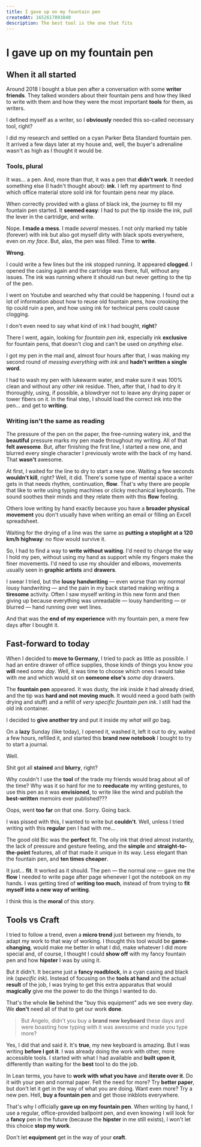```yaml
---
title: I gave up on my fountain pen
createdAt: 1652617893840
description: The best tool is the one that fits
---
```


# I gave up on my fountain pen

## When it all started

Around 2018 I bought a blue pen after a conversation with some **writer friends**. They talked wonders about their fountain pens and how they liked to write with them and how they were the most important **tools** for them, as writers.

I defined myself as a writer, so I **obviously** needed this so-called necessary tool, right?

I did my research and settled on a cyan Parker Beta Standard fountain pen. It arrived a few days later at my house and, well, the buyer's adrenaline wasn't as high as I thought it would be.

### Tools, plural

It was... a pen. And, more than that, it was a pen that **didn't work**. It needed something else (I hadn't thought about): **ink**. I left my apartment to find which office material store sold ink for fountain pens near my place.

When correctly provided with a glass of black ink, the journey to fill my fountain pen started. It **seemed easy**: I had to put the tip inside the ink, pull the lever in the cartridge, and write.

Nope. **I made a mess**. I made _several_ messes. I not only marked my table (forever) with ink but also got myself dirty with black spots everywhere, even on _my face_. But, alas, the pen was filled. Time to **write**.

**Wrong**.

I could write a few lines but the ink stopped running. It appeared **clogged**. I opened the casing again and the cartridge was there, full, without any issues. The ink was running where it should run but never getting to the tip of the pen.

I went on Youtube and searched why that could be happening. I found out a lot of information about how to reuse old fountain pens, how crooking the tip could ruin a pen, and how using ink for technical pens could cause clogging.

I don't even need to say what kind of ink I had bought, **right**?

There I went, again, looking for _fountain pen ink_, especially ink **exclusive** for fountain pens, that doesn't clog and can't be used on _anything else_.

I got my pen in the mail and, almost four hours after that, I was making my second round of _messing everything with ink_ and **hadn't written a single word**.

I had to wash my pen with lukewarm water, and make sure it was 100% clean and without any _other ink_ residue. Then, after that, I had to dry it thoroughly, using, if possible, a blowdryer not to leave any drying paper or tower fibers on it. In the final step, I should load the correct ink into the pen... and get to **writing**.

### Writing isn't the same as reading

The pressure of the pen on the paper, the free-running watery ink, and the **beautiful** pressure marks my pen made throughout my writing. All of that **felt awesome**. But, after finishing the first line, I started a new one, and blurred every single character I previously wrote with the back of my hand. That **wasn't** awesome.

At first, I waited for the line to dry to start a new one. Waiting a few seconds **wouldn't kill**, right? Well, it did. There's some type of mental space a writer gets in that needs rhythm, continuation, **flow**. That's why there are people that like to write using typing machines or clicky mechanical keyboards. The sound soothes their minds and they relate them with this **flow** feeling.

Others love writing by hand exactly because you have a **broader physical movement** you don't usually have when writing an email or filling an Excell spreadsheet.

Waiting for the drying of a line was the same as **putting a stoplight at a 120 km/h highway**: no flow would survive it.

So, I had to find a way to **write without waiting**. I'd need to change the way I hold my pen, without using my hand as support while my fingers make the finer movements. I'd need to use my shoulder and elbows, movements usually seen in **graphic artists** and **drawers**.

I swear I tried, but the **lousy handwriting** — even worse than my _normal_ lousy handwriting — and the pain in my back started making writing a **tiresome** activity. Often I saw myself writing in this new form and then giving up because everything was unreadable — lousy handwriting — or blurred — hand running over wet lines.

And that was the **end of my experience** with my fountain pen, a mere few days after I bought it.

## Fast-forward to today

When I decided to **move to Germany**, I tried to pack as little as possible. I had an entire drawer of office supplies, those kinds of things you know you **will** need _some day_. Well, it was time to choose which ones I would take with me and which would sit on **someone else's** _some day_ drawers.

The **fountain pen** appeared. It was dusty, the ink inside it had already dried, and the tip was **hard and not moving much**. It would need a good bath (with drying and stuff) and a refill of _very specific fountain pen ink_. I still had the old ink container.

I decided to **give another try** and put it inside my _what will go_ bag.

On a **lazy** Sunday (like today), I opened it, washed it, left it out to dry, waited a few hours, refilled it, and started this **brand new notebook** I bought to try to start a journal.

Well.

Shit got all **stained** and **blurry**, right?

Why couldn't I use the **tool** of the trade my friends would brag about all of the time? Why was it so hard for me to **reeducate** my writing gestures, to use this pen as it was **envisioned**, to write like the wind and publish the **best-written** memoirs ever published???

Oops, went **too far** on that one. Sorry. Going back.

I was pissed with this, I wanted to write but **couldn't**. Well, unless I tried writing with this **regular** pen I had with me...

The good old Bic was the **perfect** fit. The oily ink that dried almost instantly, the lack of pressure and gesture feeling, and the **simple** and **straight-to-the-point** features, all of that made it unique in its way. Less elegant than the fountain pen, and **ten times cheaper**.

It just... **fit**. It worked as it should. The pen — the normal one — gave me the **flow** I needed to write page after page whenever I got the notebook on my hands. I was getting tired of **writing too much**, instead of from trying to **fit myself into a new way of writing**.

I think this is the **moral** of this story.

## Tools vs Craft

I tried to follow a trend, even a **micro trend** just between my friends, to adapt my work to that way of working. I thought this tool would be **game-changing**, would make me better in what I did, make whatever I did more special and, of course, I thought I could **show off** with my fancy fountain pen and how **hipster** I was by using it.

But it didn't. It became just a **fancy roadblock**, in a cyan casing and black ink (_specific ink_). Instead of focusing on the **tools at hand** and the actual **result** of the job, I was trying to get this extra apparatus that would **magically** give me the power to do the things I wanted to do.

That's the whole **lie** behind the "buy this equipment" ads we see every day. We **don't** need all of that to get our work **done**.

> But Angelo, didn't you buy a **brand new keyboard** these days and were boasting how typing with it was awesome and made you type more?

Yes, I did that and said it. It's **true**, my new keyboard is amazing. But I was writing **before I got it**. I was already doing the work with other, more accessible tools. I started with what I had available and **built upon it**, differently than waiting for the **best** tool to do the job.

In Lean terms, you have to **work with what you have** and **iterate over it**. Do it with your pen and normal paper. Felt the need for more? Try **better paper**, but don't let it get in the way of what you are doing. Want even more? Try a new pen. Hell, **buy a fountain pen** and get those inkblots everywhere.

That's why I officially **gave up on my fountain pen**. When writing by hand, I use a regular, office-provided ballpoint pen, and even knowing I will look for a **fancy** pen in the future (because the **hipster** in me still exists), I won't let this choice **stop my work**.

Don't let **equipment** get in the way of your **craft**.
